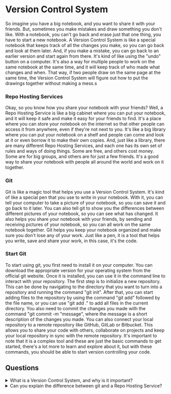 # Version Control System

So imagine you have a big notebook, and you want to share it with your friends. But, sometimes you make mistakes and draw something you don't like. With a notebook, you can't go back and erase just that one thing, you have to start a new notebook.
A Version Control System is like a special notebook that keeps track of all the changes you make, so you can go back and look at them later. And, if you make a mistake, you can go back to an earlier version and start again from there. It's kind of like using the "undo" button on a computer.
It's also a way for multiple people to work on the same notebook at the same time, and it will keep track of who made what changes and when. That way, if two people draw on the same page at the same time, the Version Control System will figure out how to put the drawings together without making a mess.s

### Repo Hosting Services

Okay, so you know how you share your notebook with your friends? Well, a Repo Hosting Service is like a big cabinet where you can put your notebook, and it will keep it safe and make it easy for your friends to find.
It's a place where you can store your notebook on the internet so that other people can access it from anywhere, even if they're not next to you. It's like a big library where you can put your notebook on a shelf and people can come and look at it or even borrow it to make their own copies.
And, just like a library, there are many different Repo Hosting Services, and each one has its own set of rules and ways of doing things. Some are free, and others cost money. Some are for big groups, and others are for just a few friends.
It's a good way to share your notebook with people all around the world and work on it together.

### Git

Git is like a magic tool that helps you use a Version Control System. It's kind of like a special pen that you use to write in your notebook.
With it, you can tell your computer to take a picture of your notebook, so you can save it and go back to it later. You can also tell git to show you the differences between different pictures of your notebook, so you can see what has changed.
It also helps you share your notebook with your friends, by sending and receiving pictures of your notebook, so you can all work on the same notebook together. Git helps you keep your notebook organized and make sure you don't lose any of your work.
Just like a pen, it is a tool that helps you write, save and share your work, in this case, it's the code.

### Start Git

To start using git, you first need to install it on your computer. You can download the appropriate version for your operating system from the official git website.
Once it is installed, you can use it in the command line to interact with your repository. The first step is to initialize a new repository. This can be done by navigating to the directory that you want to turn into a repository and running the command "git init".
After that, you can start adding files to the repository by using the command "git add" followed by the file name, or you can use "git add ." to add all files in the current directory. You also need to commit the changes you made with the command "git commit -m "message", where the message is a short description of the changes you made.
You can also connect your local repository to a remote repository like GitHub, GitLab or Bitbucket. This allows you to share your code with others, collaborate on projects and keep your local repository in sync with the remote repository.
It's important to note that it is a complex tool and these are just the basic commands to get started, there's a lot more to learn and explore about it, but with these commands, you should be able to start version controlling your code.

## Questions

<details>
    <summary>What is a Version Control System, and why is it important?</summary>
    A Version Control System (VCS) is a software tool that manages and keeps track of the changes made to files over time. It records the history of changes and allows users to revert to earlier versions of the files if needed.
</details>
<details>
    <summary>Can you explain the difference between git and a Repo Hosting Service?</summary>
   VCS tool that allows you to track and manage changes to files, while a Repo Hosting Service provides a platform to store and share those changes with others. Git provides the version control functionality and the Repo Hosting Service provides a place to store the codebase online, making it easily accessible to multiple users.
</details>
